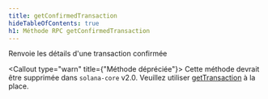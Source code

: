 ```yaml
---
title: getConfirmedTransaction
hideTableOfContents: true
h1: Méthode RPC getConfirmedTransaction
---
```


Renvoie les détails d'une transaction confirmée

<Callout type="warn" title={"Méthode dépréciée"}>
  Cette méthode devrait être supprimée dans `solana-core` v2.0. Veuillez
  utiliser [getTransaction](/docs/rpc/http/gettransaction) à la place.
</Callout>
